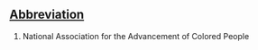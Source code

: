 == [[Wiktionary:List of acronyms and abbreviations|Abbreviation]] ==

#National Association for the Advancement of Colored People